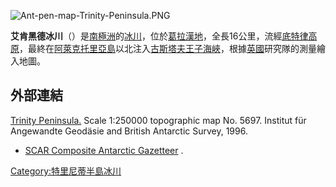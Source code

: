 [[Image:Ant-pen-map-Trinity-Peninsula.PNG|thumb]]
{{coord|63|57|S|58|44|W|type:glacier_region:AQ|display=title}}

'''艾肯黑德冰川'''（{{lang-en|Aitkenhead Glacier}}）是[[南極洲|南極洲]]的[[冰川|冰川]]，位於[[葛拉漢地|葛拉漢地]]，全長16公里，流經[[底特律高原|底特律高原]]，最終在[[阿萊克托里亞島|阿萊克托里亞島]]以北注入[[古斯塔夫王子海峽|古斯塔夫王子海峽]]，根據[[英國|英國]]研究隊的測量繪入地圖。

==外部連結==
[https://web.archive.org/web/20131002100340/http://www.bkg.bund.de/nn_193194/DE/Bundesamt/Downloads/Kostenlose-Karten/Antarktis-Karten/Satellitenbildkarten/Scale250/Daten/Trinity-Peninsula%2CtemplateId%3Draw%2Cproperty%3DpublicationFile.pdf/Trinity-Peninsula.pdf Trinity Peninsula.] Scale 1:250000 topographic map No. 5697. Institut für Angewandte Geodäsie and British Antarctic Survey, 1996.
* [http://data.aad.gov.au/aadc/gaz/scar/ SCAR Composite Antarctic Gazetteer] {{WebCite|url=https://www.webcitation.org/5ug2CfC7m?url=http://data.aad.gov.au/aadc/gaz/scar/ |date=20101202140255 |dateformat=iso }}.

{{DEFAULTSORT:Aitkenhead Glacier}}
[[Category:特里尼蒂半島冰川|Category:特里尼蒂半島冰川]]


{{TrinityPeninsula-geo-stub}}
